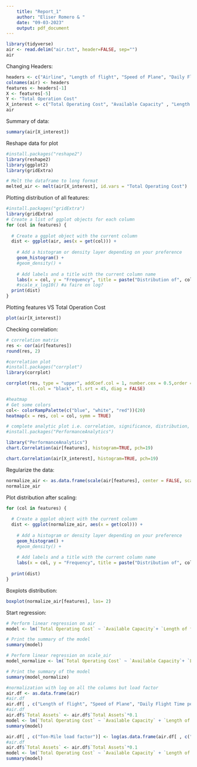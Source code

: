 ```yaml
---
    title: "Report_1"
    author: "Eliser Romero & "
    date: "09-03-2023"
    output: pdf_document 
---
```


```r
library(tidyverse)
air <- read.delim("air.txt", header=FALSE, sep="")
air
```

Changing Headers:

```r
headers <- c("Airline", "Length of flight", "Speed of Plane", "Daily Flight Time per plane", "Population served", "Total Operating Cost", "Revenue Tons per Aircraft mile", "Ton-Mile load factor", "Available Capacity", "Total Assets", "Investments and Special Funds", "Adjusted Assets")
colnames(air) <- headers
features <- headers[-1]
X <- features[-5]
Y <- "Total Operation Cost"
X_interest <- c("Total Operating Cost", "Available Capacity" , "Length of flight", "Ton-Mile load factor", "Daily Flight Time per plane","Population served", "Speed of Plane" , "Total Assets")
air

```

Summary of data:

```r
summary(air[X_interest])
```

Reshape data for plot

```r
#install.packages("reshape2")
library(reshape2)
library(ggplot2)
library(gridExtra)

# Melt the dataframe to long format
melted_air <- melt(air[X_interest], id.vars = "Total Operating Cost")

```
Plotting distribution of all features:

```r
#install.packages("gridExtra")
library(gridExtra)
# Create a list of ggplot objects for each column
for (col in features) {
  
  # Create a ggplot object with the current column
  dist <- ggplot(air, aes(x = get(col))) +
    
    # Add a histogram or density layer depending on your preference
    geom_histogram() +
    #geom_density() +
    
    # Add labels and a title with the current column name
    labs(x = col, y = "Frequency", title = paste("Distribution of", col, "in air"))
    #scale_x_log10() #a faire en log?
  print(dist)
}


```

Plotting features VS Total Operation Cost

```r
plot(air[X_interest])
```

Checking correlation:

```r
# correlation matrix
res <- cor(air[features])
round(res, 2)

#correlation plot
#install.packages("corrplot")
library(corrplot)

corrplot(res, type = "upper", addCoef.col = 1, number.cex = 0.5,order = "hclust", 
         tl.col = "black", tl.srt = 45, diag = FALSE)

#heatmap
# Get some colors
col<- colorRampPalette(c("blue", "white", "red"))(20)
heatmap(x = res, col = col, symm = TRUE)

# complete analytic plot i.e. correlation, significance, distribution, 2D linear plot features to features
#install.packages("PerformanceAnalytics")

library("PerformanceAnalytics")
chart.Correlation(air[features], histogram=TRUE, pch=19)

chart.Correlation(air[X_interest], histogram=TRUE, pch=19)
```

Regularize the data:

```r
normalize_air <- as.data.frame(scale(air[features], center = FALSE, scale = apply(air[features], 2, max) - apply(air[features], 2, min)))
normalize_air
```

Plot distribution after scaling:

```r
for (col in features) {
  
  # Create a ggplot object with the current column
  dist <- ggplot(normalize_air, aes(x = get(col))) +
    
    # Add a histogram or density layer depending on your preference
    geom_histogram() +
    #geom_density() +
    
    # Add labels and a title with the current column name
    labs(x = col, y = "Frequency", title = paste("Distribution of", col, "in air"))
    
  print(dist)
}
```

Boxplots distribution:

```r
boxplot(normalize_air[features], las= 2)

```

Start regression:

```r
# Perform linear regression on air
model <- lm(`Total Operating Cost` ~ `Available Capacity`+ `Length of flight` + `Ton-Mile load factor` +`Daily Flight Time per plane` +`Population served` + `Speed of Plane` + `Total Assets` , data = air)

# Print the summary of the model
summary(model)

```

```r
# Perform linear regression on scale_air
model_normalize <- lm(`Total Operating Cost` ~ `Available Capacity`+ `Length of flight` + `Ton-Mile load factor` +`Daily Flight Time per plane` +`Population served` + `Speed of Plane` + `Total Assets` , data = normalize_air)

# Print the summary of the model
summary(model_normalize)
```
``` r
#normalization with log on all the columns but load factor
air.df <- as.data.frame(air) 
#air.df
air.df[ , c("Length of flight", "Speed of Plane", "Daily Flight Time per plane", "Population served", "Total Operating Cost","Total Assets" , "Available Capacity")] <- log(as.data.frame(air.df[ , c("Length of flight", "Speed of Plane", "Daily Flight Time per plane", "Population served", "Total Operating Cost","Total Assets" , "Available Capacity")]))
#air.df
air.df$`Total Assets` <- air.df$`Total Assets`*0.1
model <- lm(`Total Operating Cost` ~ `Available Capacity` + `Length of flight` + `Ton-Mile load factor` + `Daily Flight Time per plane` + `Population served` + `Speed of Plane` + `Total Assets`, data = air.df)
summary(model)

air.df[ , c("Ton-Mile load factor")] <- log(as.data.frame(air.df[ , c("Ton-Mile load factor")]))
#air.df
air.df$`Total Assets` <- air.df$`Total Assets`*0.1
model <- lm(`Total Operating Cost` ~ `Available Capacity` + `Length of flight` + `Ton-Mile load factor` + `Daily Flight Time per plane` + `Population served` + `Speed of Plane` + `Total Assets`, data = air.df)
summary(model)
```

